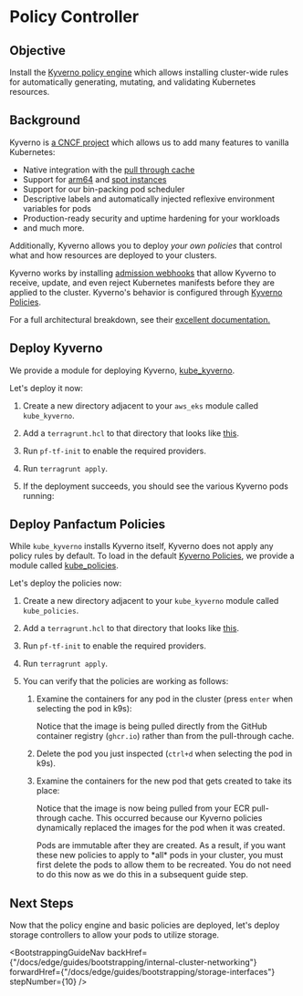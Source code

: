 

# Policy Controller

## Objective

Install the [Kyverno policy engine](https://kyverno.io/docs/introduction/) which allows installing cluster-wide rules for automatically generating, mutating,
and validating Kubernetes resources.

## Background

Kyverno is [a CNCF project](https://www.cncf.io/projects/kyverno/) which allows us to add many features to vanilla Kubernetes:

* Native integration with the [pull through cache](/docs/edge/guides/bootstrapping/kubernetes-cluster#configure-pull-through-cache)
* Support for [arm64](https://aws.amazon.com/ec2/graviton/) and [spot instances](https://aws.amazon.com/ec2/spot/)
* Support for our bin-packing pod scheduler
* Descriptive labels and automatically injected reflexive environment variables for pods
* Production-ready security and uptime hardening for your workloads
* and much more.

Additionally, Kyverno allows you to deploy *your own policies* that control what and how resources are deployed to your clusters.

Kyverno works by installing [admission webhooks](https://kubernetes.io/docs/reference/access-authn-authz/extensible-admission-controllers/) that allow Kyverno
to receive, update, and even reject Kubernetes manifests before they are applied to the cluster. Kyverno's behavior
is configured through [Kyverno Policies](https://kyverno.io/docs/kyverno-policies/).

For a full architectural breakdown, see their [excellent documentation.](https://kyverno.io/docs/introduction/)

## Deploy Kyverno

We provide a module for deploying Kyverno, [kube\_kyverno](/docs/edge/reference/infrastructure-modules/direct/kubernetes/kube_kyverno).

Let's deploy it now:

1. Create a new directory adjacent to your `aws_eks` module called `kube_kyverno`.

2. Add a `terragrunt.hcl` to that directory that looks like [this](https://github.com/Panfactum/stack/blob/__PANFACTUM_VERSION_EDGE__/packages/reference/environments/production/us-east-2/kube_kyverno/terragrunt.hcl).

3. Run `pf-tf-init` to enable the required providers.

4. Run `terragrunt apply`.

5. If the deployment succeeds, you should see the various Kyverno pods running:

   <MarkdownImage src={kyvernoPodsImg} alt="Kyverno pods running" />

## Deploy Panfactum Policies

While `kube_kyverno` installs Kyverno itself, Kyverno does not apply any policy rules by default. To load in the default
[Kyverno Policies](https://kyverno.io/docs/kyverno-policies/), we provide a module called [kube\_policies](/docs/edge/reference/infrastructure-modules/direct/kubernetes/kube_kyverno).

Let's deploy the policies now:

1. Create a new directory adjacent to your `kube_kyverno` module called `kube_policies`.

2. Add a `terragrunt.hcl` to that directory that looks like [this](https://github.com/Panfactum/stack/blob/__PANFACTUM_VERSION_EDGE__/packages/reference/environments/production/us-east-2/kube_policies/terragrunt.hcl).

3. Run `pf-tf-init` to enable the required providers.

4. Run `terragrunt apply`.

5. You can verify that the policies are working as follows:

   1. Examine the containers for any pod in the cluster (press `enter` when selecting the pod in k9s):

      <MarkdownImage src={beforePoliciesImg} alt="Containers before pull-through cache policy enabled" />

      Notice that the image is being pulled directly from the GitHub container registry (`ghcr.io`) rather than from the pull-through cache.

   2. Delete the pod you just inspected (`ctrl+d` when selecting the pod in k9s).

   3. Examine the containers for the new pod that gets created to take its place:

      <MarkdownImage src={afterPoliciesImg} alt="Containers after pull-through cache policy enabled" />

      Notice that the image is now being pulled from your ECR pull-through cache. This occurred because our Kyverno policies
      dynamically replaced the images for the pod when it was created.

      <MarkdownAlert severity="info">
        Pods are immutable after they are created. As a result, if you want these new policies to apply to *all* pods in your
        cluster, you must first delete the pods to allow them to be recreated. You do not need to do this now as we do this
        in a subsequent guide step.
      </MarkdownAlert>

## Next Steps

Now that the policy engine and basic policies are deployed, let's deploy storage controllers to allow your pods to utilize storage.

<BootstrappingGuideNav backHref={"/docs/edge/guides/bootstrapping/internal-cluster-networking"} forwardHref={"/docs/edge/guides/bootstrapping/storage-interfaces"} stepNumber={10} />
